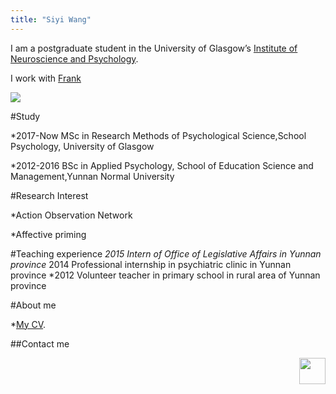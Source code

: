 ```yaml
---
title: "Siyi Wang"   
---
```


I am a postgraduate student in the University of Glasgow's
[Institute of Neuroscience and Psychology](http://www.gla.ac.uk/researchinstitutes/neurosciencepsychology/).

I work with [Frank](http://supervisor/website)



![](images/syi.jpeg)   

#Study    

*2017-Now  MSc in Research Methods of Psychological Science,School Psychology, University of Glasgow

*2012-2016 BSc in Applied Psychology, School of Education Science and Management,Yunnan Normal University




#Research Interest

*Action Observation Network

*Affective priming

#Teaching experience
*2015        Intern of Office of Legislative Affairs in Yunnan province 
*2014        Professional internship in psychiatric clinic in Yunnan province
*2012        Volunteer teacher in primary school in rural area of Yunnan province


#About me

*[My CV](My CV.docx).


##Contact me

<a href="https://www.facebook.com/siyi.wang.319">
  <img src="image/fb.png" align="right" style="width:42px;border:0;">
</a>


